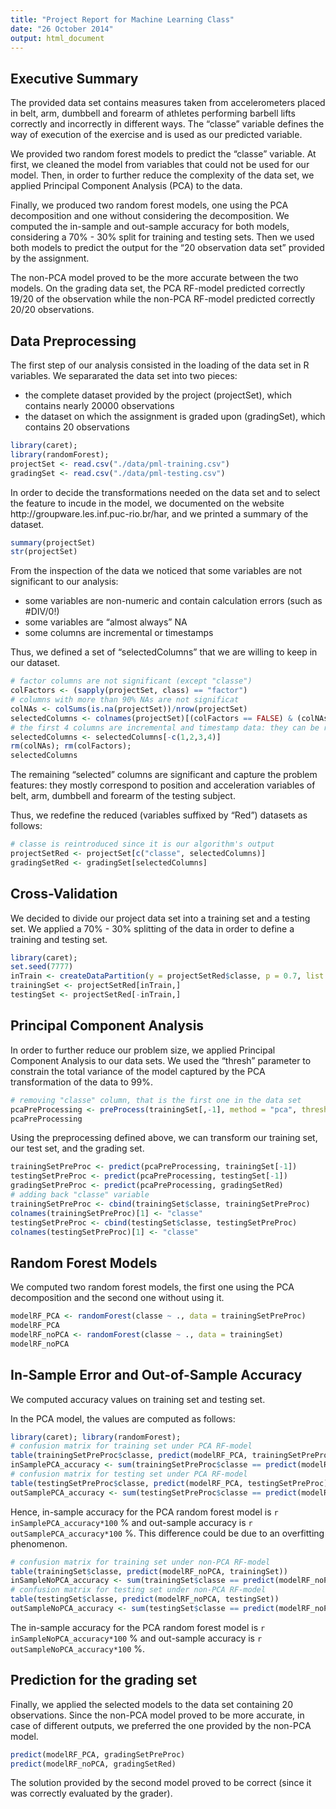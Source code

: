 ```yaml
---
title: "Project Report for Machine Learning Class"
date: "26 October 2014"
output: html_document
---
```


## Executive Summary
The provided data set contains measures taken from accelerometers placed in belt, arm, dumbbell and forearm of athletes performing  barbell lifts correctly and incorrectly in different ways. The "classe" variable defines the way of execution of the exercise and is used as our predicted variable.

We provided two random forest models to predict the "classe" variable. At first, we cleaned the model from variables that could not be used for our model. Then, in order to further reduce the complexity of the data set, we applied Principal Component Analysis (PCA) to the data.

Finally, we produced two random forest models, one using the PCA decomposition and one without considering the decomposition. We computed the in-sample and out-sample accuracy for both models, considering a 70% - 30% split for training and testing sets. Then we used both models to predict the output for the "20 observation data set" provided by the assignment.

The non-PCA model proved to be the more accurate between the two models. On the grading data set, the PCA RF-model predicted correctly 19/20 of the observation while the non-PCA RF-model predicted correctly 20/20 observations.


## Data Preprocessing
The first step of our analysis consisted in the loading of the data set in R variables. We separarated the data set into two pieces:

* the complete dataset provided by the project (projectSet), which contains nearly 20000 observations
* the dataset on which the assignment is graded upon (gradingSet), which contains 20 observations

```r
library(caret);
library(randomForest);
projectSet <- read.csv("./data/pml-training.csv")
gradingSet <- read.csv("./data/pml-testing.csv")
```

In order to decide the transformations needed on the data set and to select the feature to incude in the model, we documented on the website http://groupware.les.inf.puc-rio.br/har, and we printed a summary of the dataset.

```r
summary(projectSet)
str(projectSet)
```

From the inspection of the data we noticed that some variables are not significant to our analysis:

* some variables are non-numeric and contain calculation errors (such as #DIV/0!)
* some variables are "almost always" NA
* some columns are incremental or timestamps

Thus, we defined a set of "selectedColumns" that we are willing to keep in our dataset.
```r
# factor columns are not significant (except "classe")
colFactors <- (sapply(projectSet, class) == "factor")
# columns with more than 90% NAs are not significat
colNAs <- colSums(is.na(projectSet))/nrow(projectSet)
selectedColumns <- colnames(projectSet)[(colFactors == FALSE) & (colNAs < 0.9)]
# the first 4 columns are incremental and timestamp data: they can be removed
selectedColumns <- selectedColumns[-c(1,2,3,4)]
rm(colNAs); rm(colFactors);
selectedColumns
```

The remaining "selected" columns are significant and capture the problem features: they mostly correspond to position and acceleration variables of belt, arm, dumbbell and forearm of the testing subject.

Thus, we redefine the reduced (variables suffixed by "Red") datasets as follows:
```r
# classe is reintroduced since it is our algorithm's output
projectSetRed <- projectSet[c("classe", selectedColumns)]
gradingSetRed <- gradingSet[selectedColumns]
```

## Cross-Validation
We decided to divide our project data set into a training set and a testing set. We applied a 70% - 30% splitting of the data in order to define a training and testing set.

```r
library(caret);
set.seed(7777)
inTrain <- createDataPartition(y = projectSetRed$classe, p = 0.7, list = FALSE)
trainingSet <- projectSetRed[inTrain,]
testingSet <- projectSetRed[-inTrain,]
```

## Principal Component Analysis
In order to further reduce our problem size, we applied Principal Component Analysis to our data sets. We used the "thresh" parameter to constrain the total variance of the model captured by the PCA transformation of the data to 99%.

```r
# removing "classe" column, that is the first one in the data set
pcaPreProcessing <- preProcess(trainingSet[,-1], method = "pca", thresh=.99)
pcaPreProcessing
```

Using the preprocessing defined above, we can transform our training set, our test set, and the grading set.

```r
trainingSetPreProc <- predict(pcaPreProcessing, trainingSet[-1])
testingSetPreProc <- predict(pcaPreProcessing, testingSet[-1])
gradingSetPreProc <- predict(pcaPreProcessing, gradingSetRed)
# adding back "classe" variable
trainingSetPreProc <- cbind(trainingSet$classe, trainingSetPreProc)
colnames(trainingSetPreProc)[1] <- "classe"
testingSetPreProc <- cbind(testingSet$classe, testingSetPreProc)
colnames(testingSetPreProc)[1] <- "classe"
```

## Random Forest Models
We computed two random forest models, the first one using the PCA decomposition and the second one without using it.

```r
modelRF_PCA <- randomForest(classe ~ ., data = trainingSetPreProc)
modelRF_PCA
modelRF_noPCA <- randomForest(classe ~ ., data = trainingSet)
modelRF_noPCA
```


## In-Sample Error and Out-of-Sample Accuracy
We computed accuracy values on training set and testing set.

In the PCA model, the values are computed as follows:

```r
library(caret); library(randomForest);
# confusion matrix for training set under PCA RF-model
table(trainingSetPreProc$classe, predict(modelRF_PCA, trainingSetPreProc))
inSamplePCA_accuracy <- sum(trainingSetPreProc$classe == predict(modelRF_PCA, trainingSetPreProc)) / nrow(trainingSetPreProc)
# confusion matrix for testing set under PCA RF-model
table(testingSetPreProc$classe, predict(modelRF_PCA, testingSetPreProc))
outSamplePCA_accuracy <- sum(testingSetPreProc$classe == predict(modelRF_PCA, testingSetPreProc)) / nrow(testingSetPreProc)
```

Hence, in-sample accuracy for the PCA random forest model is `r inSamplePCA_accuracy*100` % and out-sample accuracy is `r outSamplePCA_accuracy*100` %. This difference could be due to an overfitting phenomenon.


```r
# confusion matrix for training set under non-PCA RF-model
table(trainingSet$classe, predict(modelRF_noPCA, trainingSet))
inSampleNoPCA_accuracy <- sum(trainingSet$classe == predict(modelRF_noPCA, trainingSet)) / nrow(trainingSet)
# confusion matrix for testing set under non-PCA RF-model
table(testingSet$classe, predict(modelRF_noPCA, testingSet))
outSampleNoPCA_accuracy <- sum(testingSet$classe == predict(modelRF_noPCA, testingSet)) / nrow(testingSet)
```

The in-sample accuracy for the PCA random forest model is `r inSampleNoPCA_accuracy*100` % and out-sample accuracy is `r outSampleNoPCA_accuracy*100` %.


## Prediction for the grading set
Finally, we applied the selected models to the data set containing 20 observations. Since the non-PCA model proved to be more accurate, in case of different outputs, we preferred the one provided by the non-PCA model.

``` r
predict(modelRF_PCA, gradingSetPreProc)
predict(modelRF_noPCA, gradingSetRed)
```

The solution provided by the second model proved to be correct (since it was correctly evaluated by the grader).
